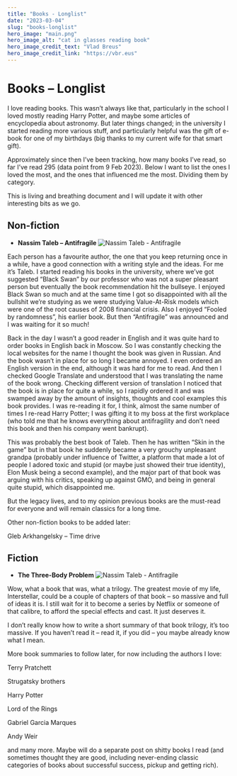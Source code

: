 ```yaml
---
title: "Books - Longlist"
date: "2023-03-04"
slug: "books-longlist"
hero_image: "main.png"
hero_image_alt: "cat in glasses reading book"
hero_image_credit_text: "Vlad Breus"
hero_image_credit_link: "https://vbr.eus"
---
```


# Books – Longlist

I love reading books. This wasn’t always like that, particularly in the school I loved mostly reading Harry Potter, and maybe some articles of encyclopedia about astronomy. But later things changed; in the university I started reading more various stuff, and particularly helpful was the gift of e-book for one of my birthdays (big thanks to my current wife for that smart gift).

Approximately since then I’ve been tracking, how many books I’ve read, so far I’ve read 295 (data point from 9 Feb 2023). Below I want to list the ones I loved the most, and the ones that influenced me the most. Dividing them by category.

This is living and breathing document and I will update it with other interesting bits as we go.

## Non-fiction

- **Nassim Taleb – Antifragile**
![Nassim Taleb - Antifragile](image-2.png)

Each person has a favourite author, the one that you keep returning once in a while, have a good connection with a writing style and the ideas. For me it’s Taleb. I started reading his books in the university, where we’ve got suggested “Black Swan” by our professor who was not a super pleasant person but eventually the book recommendation hit the bullseye. I enjoyed Black Swan so much and at the same time I got so disappointed with all the bullshit we’re studying as we were studying Value-At-Risk models which were one of the root causes of 2008 financial crisis. Also I enjoyed “Fooled by randomness”, his earlier book. But then “Antifragile” was announced and I was waiting for it so much!

Back in the day I wasn’t a good reader in English and it was quite hard to order books in English back in Moscow. So I was constantly checking the local websites for the name I thought the book was given in Russian. And the book wasn’t in place for so long I became annoyed. I even ordered an English version in the end, although it was hard for me to read. And then I checked Google Translate and understood that I was translating the name of the book wrong. Checking different version of translation I noticed that the book is in place for quite a while, so I rapidly ordered it and was swamped away by the amount of insights, thoughts and cool examples this book provides. I was re-reading it for, I think, almost the same number of times I re-read Harry Potter; I was gifting it to my boss at the first workplace (who told me that he knows everything about antifragility and don’t need this book and then his company went bankrupt).

This was probably the best book of Taleb. Then he has written “Skin in the game” but in that book he suddenly became a very grouchy unpleasant grandpa (probably under influence of Twitter, a platform that made a lot of people I adored toxic and stupid (or maybe just showed their true identity), Elon Musk being a second example), and the major part of that book was arguing with his critics, speaking up against GMO, and being in general quite stupid, which disappointed me.

But the legacy lives, and to my opinion previous books are the must-read for everyone and will remain classics for a long time.

Other non-fiction books to be added later:

Gleb Arkhangelsky – Time drive

## Fiction

- **The Three-Body Problem**
![Nassim Taleb - Antifragile](image-4.png)

Wow, what a book that was, what a trilogy. The greatest movie of my life, Interstellar, could be a couple of chapters of that book – so massive and full of ideas it is. I still wait for it to become a series by Netflix or someone of that calibre, to afford the special effects and cast. It just deserves it.

I don’t really know how to write a short summary of that book trilogy, it’s too massive. If you haven’t read it – read it, if you did – you maybe already know what I mean.

More book summaries to follow later, for now including the authors I love:

Terry Pratchett

Strugatsky brothers

Harry Potter

Lord of the Rings

Gabriel Garcia Marques

Andy Weir

and many more. Maybe will do a separate post on shitty books I read (and sometimes thought they are good, including never-ending classic categories of books about successful success, pickup and getting rich).